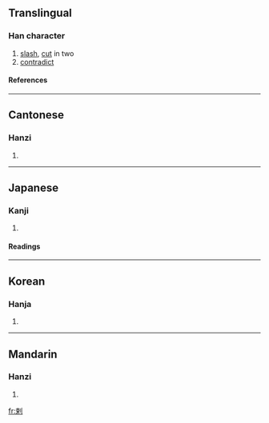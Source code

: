 ==Translingual==
===Han character===
{{Han char|rn=18|rad=刀|as=07|sn=9|four=5290<sub>0</sub>|canj=木中中弓 (DLLN)}}
# [[slash]], [[cut]] in two
# [[contradict]]
====References====
{{Han ref|kx=0140.140|dkj=02010|dj=0318.050|hdz=10339.060|uh=524C|ud=21068|bh=AB66|bd=43878}}
----
==Cantonese==
===Hanzi===
{{yue-hanzi|jyut=|y=laat6}}
# {{defn|Cantonese}}
----
==Japanese==
===Kanji===
{{ja-kanji|grade=|rs=刀07}}
# {{defn|Japanese}} 
====Readings====
{{ja-readings|on=[[らつ]] (ratsu)|kun=[[もとる]] (motoru)}}
----
==Korean==
===Hanja===
{{ko-hanja|hangeul=[[랄]]|rv=ral|mr=ral}}
# {{defn|Korean}}
----
==Mandarin==
===Hanzi===
{{cmn-hanzi|pin=[[là]] ([[la4]])|wg=la<sup>4</sup>}}
# {{defn|Mandarin}}

[[fr:剌]]